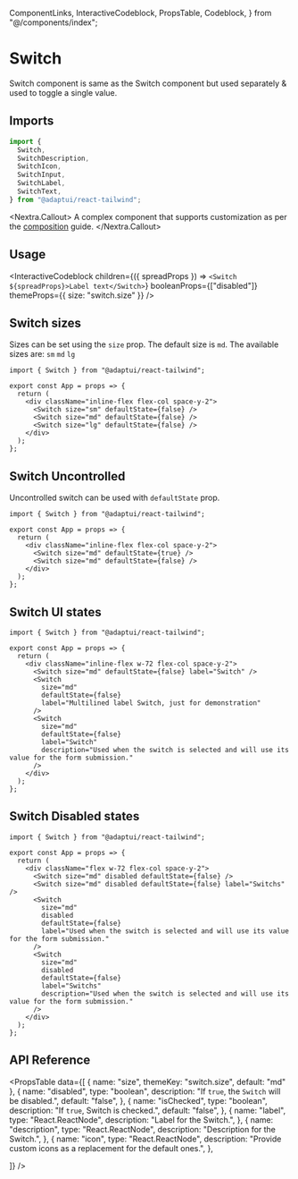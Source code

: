   ComponentLinks,
  InteractiveCodeblock,
  PropsTable,
  Codeblock,
} from "@/components/index";

# Switch

Switch component is same as the Switch component but used separately & used to
toggle a single value.

<ComponentLinks github="switch" theme="switch" story="forms-switch" />

## Imports

```js
import {
  Switch,
  SwitchDescription,
  SwitchIcon,
  SwitchInput,
  SwitchLabel,
  SwitchText,
} from "@adaptui/react-tailwind";
```

<Nextra.Callout>
  A complex component that supports customization as per the
  [composition](/docs/composition) guide.
</Nextra.Callout>

## Usage

<InteractiveCodeblock
  children={({ spreadProps }) => `<Switch ${spreadProps}>Label text</Switch>`}
  booleanProps={["disabled"]}
  themeProps={{ size: "switch.size" }}
/>

## Switch sizes

Sizes can be set using the `size` prop. The default size is `md`. The available
sizes are: `sm` `md` `lg`

<Codeblock live noInline>

```
import { Switch } from "@adaptui/react-tailwind";

export const App = props => {
  return (
    <div className="inline-flex flex-col space-y-2">
      <Switch size="sm" defaultState={false} />
      <Switch size="md" defaultState={false} />
      <Switch size="lg" defaultState={false} />
    </div>
  );
};
```

</Codeblock>

## Switch Uncontrolled

Uncontrolled switch can be used with `defaultState` prop.

<Codeblock live noInline>

```
import { Switch } from "@adaptui/react-tailwind";

export const App = props => {
  return (
    <div className="inline-flex flex-col space-y-2">
      <Switch size="md" defaultState={true} />
      <Switch size="md" defaultState={false} />
    </div>
  );
};
```

</Codeblock>

## Switch UI states

<Codeblock live noInline>

```
import { Switch } from "@adaptui/react-tailwind";

export const App = props => {
  return (
    <div className="inline-flex w-72 flex-col space-y-2">
      <Switch size="md" defaultState={false} label="Switch" />
      <Switch
        size="md"
        defaultState={false}
        label="Multilined label Switch, just for demonstration"
      />
      <Switch
        size="md"
        defaultState={false}
        label="Switch"
        description="Used when the switch is selected and will use its value for the form submission."
      />
    </div>
  );
};
```

</Codeblock>

## Switch Disabled states

<Codeblock live noInline>

```
import { Switch } from "@adaptui/react-tailwind";

export const App = props => {
  return (
    <div className="flex w-72 flex-col space-y-2">
      <Switch size="md" disabled defaultState={false} />
      <Switch size="md" disabled defaultState={false} label="Switchs" />
      <Switch
        size="md"
        disabled
        defaultState={false}
        label="Used when the switch is selected and will use its value for the form submission."
      />
      <Switch
        size="md"
        disabled
        defaultState={false}
        label="Switchs"
        description="Used when the switch is selected and will use its value for the form submission."
      />
    </div>
  );
};
```

</Codeblock>

## API Reference

<PropsTable
  data={[
    { name: "size", themeKey: "switch.size", default: "md" },
    {
      name: "disabled",
      type: "boolean",
      description: "If `true`, the `Switch` will be disabled.",
      default: "false",
    },
    {
      name: "isChecked",
      type: "boolean",
      description: "If `true`, Switch is checked.",
      default: "false",
    },
    {
      name: "label",
      type: "React.ReactNode",
      description: "Label for the Switch.",
    },
    {
      name: "description",
      type: "React.ReactNode",
      description: "Description for the Switch.",
    },
    {
      name: "icon",
      type: "React.ReactNode",
      description: "Provide custom icons as a replacement for the default ones.",
    },

]} />

